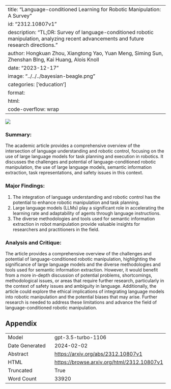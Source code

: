 
---
title: "Language-conditioned Learning for Robotic Manipulation: A Survey"
id: "2312.10807v1"
description: "TL;DR: Survey of language-conditioned robotic manipulation, analyzing recent advancements and future research directions."
author: Hongkuan Zhou, Xiangtong Yao, Yuan Meng, Siming Sun, Zhenshan BIng, Kai Huang, Alois Knoll
date: "2023-12-17"
image: "../../../bayesian-beagle.png"
categories: ['education']
format:
  html:
    code-overflow: wrap
---

![](None)

### Summary:

The academic article provides a comprehensive overview of the intersection of language understanding and robotic control, focusing on the use of large language models for task planning and execution in robotics. It discusses the challenges and potential of language-conditioned robotic manipulation, the use of large language models, semantic information extraction, task representations, and safety issues in this context.

### Major Findings:
1. The integration of language understanding and robotic control has the potential to enhance robotic manipulation and task planning.
2. Large language models (LLMs) play a significant role in accelerating the learning rate and adaptability of agents through language instructions.
3. The diverse methodologies and tools used for semantic information extraction in robot manipulation provide valuable insights for researchers and practitioners in the field.

### Analysis and Critique:
The article provides a comprehensive overview of the challenges and potential of language-conditioned robotic manipulation, highlighting the significance of large language models and the diverse methodologies and tools used for semantic information extraction. However, it would benefit from a more in-depth discussion of potential problems, shortcomings, methodological issues, or areas that require further research, particularly in the context of safety issues and ambiguity in language. Additionally, the article could explore the ethical implications of integrating language models into robotic manipulation and the potential biases that may arise. Further research is needed to address these limitations and advance the field of language-conditioned robotic manipulation.

## Appendix

|          |          |
|----------|----------|
| Model     | gpt-3.5-turbo-1106       |
| Date Generated     | 2024-02-02       |
| Abstract | [https://arxiv.org/abs/2312.10807v1](https://arxiv.org/abs/2312.10807v1)        |
| HTML     | [https://browse.arxiv.org/html/2312.10807v1](https://browse.arxiv.org/html/2312.10807v1)       |
| Truncated       | True       |
| Word Count       | 33920       |